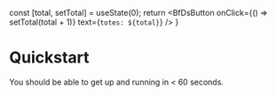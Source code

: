   const [total, setTotal] = useState(0);
  return <BfDsButton onClick={() => setTotal(total + 1)} text={`totes: ${total}`} />
}

# Quickstart

You should be able to get up and running in < 60 seconds.

<FancyButton />
<StoryBank />
<Notebook />